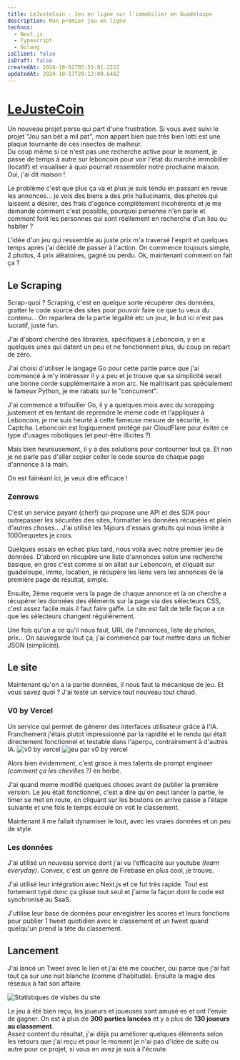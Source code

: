```yaml
---
title: LeJusteCoin - Jeu en ligne sur l'immobilier en Guadeloupe
description: Mon premier jeu en ligne
technos:
  - Next.js
  - Typescript
  - Golang
isClient: false
isDraft: false
createdAt: 2024-10-02T05:51:01.222Z
updatedAt: 2024-10-17T20:12:00.648Z
---
```


# [LeJusteCoin](https://lejustecoin.marvinl.com)

Un nouveau projet perso qui part d'une frustration. Si vous avez suivi le projet "Jou san bèt a mil pat", mon appart bien que très bien lotti est une plaque tournante de ces insectes de malheur.\
Du coup même si ce n'est pas une recherche active pour le moment, je passe de temps à autre sur leboncoin pour voir l'état du marché immobilier (locatif) et visualiser à quoi pourrait ressembler notre prochaine maison. Oui, j'ai dit maison !

Le problème c'est que plus ça va et plus je suis tendu en passant en revue les annonces… je vois des biens a des prix hallucinants, des photos qui laissent a désirer, des frais d'agence complètement incohérents et je me demande comment c'est possible, pourquoi personne n'en parle et comment font les personnes qui sont réellement en recherche d'un lieu ou habiter ?

L'idée d'un jeu qui ressemble au juste prix m'a traversé l'esprit et quelques temps après j'ai décidé de passer à l'action. On commence toujours simple, 2 photos, 4 prix aléatoires, gagné ou perdu. Ok, maintenant comment on fait ça ?

## Le Scraping

Scrap-quoi ? Scraping, c'est en quelque sorte récupérer des données, gratter le code source des sites pour pouvoir faire ce que tu veux du contenu… On reparlera de la partie légalité etc un jour, le but ici n'est pas lucratif, juste fun.

J'ai d'abord cherché des librairies, spécifiques à Leboncoin, y en a quelques unes qui datent un peu et ne fonctionnent plus, du coup on repart de zéro.

J'ai choisi d'utiliser le langage Go pour cette partie parce que j'ai commencé à m'y intéresser il y a peu et je trouve que sa simplicité serait une bonne corde supplémentaire à mon arc. Ne maitrisant pas spécialement le fameux Python, je me rabats sur le "concurrent".

J'ai commencé a trifouiller Go, il y a quelques mois avec du scrapping justement et en tentant de reprendre le meme code et l'appliquer à Leboncoin, je me suis heurté à cette fameuse mesure de sécurité, le Captcha. Leboncoin est logiquement protégé par CloudFlare pour éviter ce type d'usages robotiques (et peut-être illicites ?)

Mais bien heureusement, il y a des solutions pour contourner tout ça. Et non je ne parle pas d'aller copier coller le code source de chaque page d'annonce à la main.

On est fainéant ici, je veux dire efficace !

### Zenrows

C'est un service payant (cher!) qui propose une API et des SDK pour outrepasser les sécurités des sites, formatter les données récupées et plein d'autres choses… J'ai utilisé les 14jours d'essais gratuits qui nous limite à 1000requetes je crois.

Quelques essais en echec plus tard, nous voilà avec notre premier jeu de données. D'abord on récupère une liste d'annonces selon une recherche basique, en gros c'est comme si on allait sur Leboncoin, et cliquait sur guadeloupe, immo, location, je récupère les liens vers les annonces de la première page de résultat, simple.

Ensuite, 2ème requete vers la page de chaque annonce et là on cherche a récupérer les données des éléments sur la page via des sélecteurs CSS, c'est assez facile mais il faut faire gaffe. Le site est fait de telle façon a ce que les sélecteurs changent régulièrement.

Une fois qu'on a ce qu'il nous faut, URL de l'annonces, liste de photos, prix… On sauvegarde tout ça, j'ai commencé par tout mettre dans un fichier JSON (simplicité).

## Le site

Maintenant qu'on a la partie données, il nous faut la mécanique de jeu. Et vous savez quoi ? J'ai testé un service tout nouveau tout chaud.

### V0 by Vercel

Un service qui permet de génerer des interfaces utilisateur grâce à l'IA. Franchement j'étais plutot impressionné par la rapidité et le rendu qui était directement fonctionnel et testable dans l'aperçu, contrairement à d'autres IA.
![v0 by vercel](../../assets/lejustecoin/screen1-v0.png)
![jeu par v0  by vercel](../../assets/lejustecoin/screen-v0.png)

Alors bien évidemment, c'est grace à mes talents de prompt engineer _(comment ça les chevilles ?)_ en herbe.

J'ai quand meme modifié quelques choses avant de publier la première version. Le jeu était fonctionnel, c'est a dire qu'on peut lancer la partie, le timer se met en route, en cliquant sur les boutons on arrive passe a l'étape suivante et une fois le temps écoulé on voit le classement.

Maintenant il me fallait dynamiser le tout, avec les vraies données et un peu de style.

### Les données

J'ai utilisé un nouveau service dont j'ai vu l'efficacité sur youtube _(learn everyday)_. Convex, c'est un genre de Firebase en plus cool, je trouve.

J'ai utilisé leur intégration avec Next.js et ce fut très rapide. Tout est fortement typé donc ça glisse tout seul et j'aime la façon dont le code est synchronisé au SaaS.

J'utilise leur base de données pour enregistrer les scores et leurs fonctions pour publier 1 tweet quotidien avec le classement et un tweet quand quelqu'un prend la tête du classement.

## Lancement

J'ai lancé un Tweet avec le lien et j'ai été me coucher, oui parce que j'ai fait tout ça sur une nuit blanche (comme d'habitude). Ensuite la magie des réseaux à fait son affaire.

![Statistiques de visites du site ](../../assets/lejustecoin/lejustecoin-screenUmami.jpg)

Le jeu à été bien reçu, les joueurs et joueuses sont amusé·es et ont l'envie de gagner. On est à plus de **300 parties lancées** et y a plus de **130 joueurs au classement**. \
Assez content du résultat, j'ai déjà pu améliorer quelques éléments selon les retours que j'ai reçu et pour le moment je n'ai pas d'idée de suite ou autre pour ce projet, si vous en avez je suis à l'écoute.
